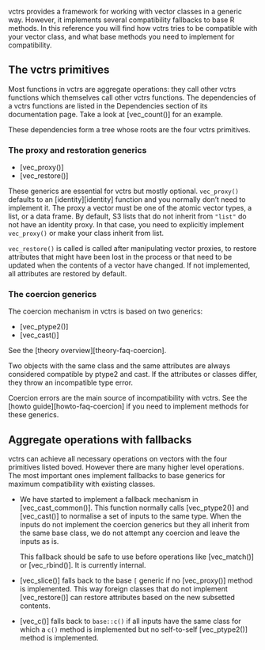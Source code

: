 
vctrs provides a framework for working with vector classes in a generic way. However, it implements several compatibility fallbacks to base R methods. In this reference you will find how vctrs tries to be compatible with your vector class, and what base methods you need to implement for compatibility.


## The vctrs primitives

Most functions in vctrs are aggregate operations: they call other vctrs functions which themselves call other vctrs functions. The dependencies of a vctrs functions are listed in the Dependencies section of its documentation page. Take a look at [vec_count()] for an example.

These dependencies form a tree whose roots are the four vctrs primitives.


### The proxy and restoration generics

- [vec_proxy()]
- [vec_restore()]

These generics are essential for vctrs but mostly optional. `vec_proxy()` defaults to an [identity][identity] function and you normally don't need to implement it. The proxy a vector must be one of the atomic vector types, a list, or a data frame. By default, S3 lists that do not inherit from `"list"` do not have an identity proxy. In that case, you need to explicitly implement `vec_proxy()` or make your class inherit from list.

`vec_restore()` is called is called after manipulating vector proxies, to restore attributes that might have been lost in the process or that need to be updated when the contents of a vector have changed. If not implemented, all attributes are restored by default.


### The coercion generics

The coercion mechanism in vctrs is based on two generics:

- [vec_ptype2()]
- [vec_cast()]

See the [theory overview][theory-faq-coercion].

Two objects with the same class and the same attributes are always considered compatible by ptype2 and cast. If the attributes or classes differ, they throw an incompatible type error.

Coercion errors are the main source of incompatibility with vctrs. See the [howto guide][howto-faq-coercion] if you need to implement methods for these generics.


## Aggregate operations with fallbacks

vctrs can achieve all necessary operations on vectors with the four primitives listed boved. However there are many higher level operations. The most important ones implement fallbacks to base generics for maximum compatibility with existing classes.

- We have started to implement a fallback mechanism in [vec_cast_common()]. This function normally calls [vec_ptype2()] and [vec_cast()] to normalise a set of inputs to the same type. When the inputs do not implement the coercion generics but they all inherit from the same base class, we do not attempt any coercion and leave the inputs as is.

  This fallback should be safe to use before operations like [vec_match()] or [vec_rbind()]. It is currently internal.

- [vec_slice()] falls back to the base `[` generic if no [vec_proxy()] method is implemented. This way foreign classes  that do not implement [vec_restore()] can restore attributes based on the new subsetted contents.

- [vec_c()] falls back to `base::c()` if all inputs have the same class for which a `c()` method is implemented but no self-to-self [vec_ptype2()] method is implemented.
